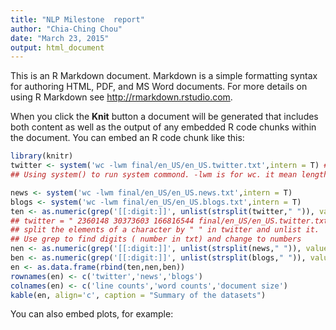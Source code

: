 ```yaml
---
title: "NLP Milestone  report"
author: "Chia-Ching Chou"
date: "March 23, 2015"
output: html_document
---
```


This is an R Markdown document. Markdown is a simple formatting syntax for authoring HTML, PDF, and MS Word documents. For more details on using R Markdown see <http://rmarkdown.rstudio.com>.

When you click the **Knit** button a document will be generated that includes both content as well as the output of any embedded R code chunks within the document. You can embed an R code chunk like this:

```r
library(knitr)
twitter <- system('wc -lwm final/en_US/en_US.twitter.txt',intern = T) ## wc is system commond
## Using system() to run system commond. -lwm is for wc. it mean length, word counts, and size (m? not sure)

news <- system('wc -lwm final/en_US/en_US.news.txt',intern = T)
blogs <- system('wc -lwm final/en_US/en_US.blogs.txt',intern = T)
ten <- as.numeric(grep('[[:digit:]]', unlist(strsplit(twitter," ")), value = T))
## twitter = " 2360148 30373603 166816544 final/en_US/en_US.twitter.txt"
## split the elements of a character by " " in twitter and unlist it.
## Use grep to find digits ( number in txt) and change to numbers
nen <- as.numeric(grep('[[:digit:]]', unlist(strsplit(news," ")), value = T))
ben <- as.numeric(grep('[[:digit:]]', unlist(strsplit(blogs," ")), value = T))
en <- as.data.frame(rbind(ten,nen,ben))
rownames(en) <- c('twitter','news','blogs')
colnames(en) <- c('line counts','word counts','document size')
kable(en, align='c', caption = "Summary of the datasets")
```

You can also embed plots, for example:

```r

```


